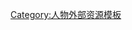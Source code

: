 {{template category
|type = external link
|description = 此模板用於條目的外部連結章節 （出處、參考文獻以外），使其超連結到著作者相關的介紹網站。關於百科全書和辭典條目來源的使用，參見[[:Category:辭典來源模板|:Category:辭典來源模板]]和[[:Category:百科全書來源模板|:Category:百科全書來源模板]]。
}}

[[Category:人物外部资源模板|Category:人物外部资源模板]]